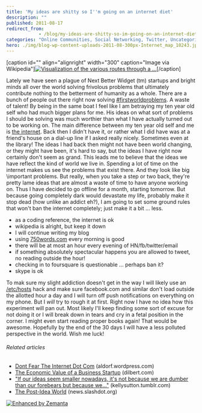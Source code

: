 ```yaml
---
title: 'My ideas are shitty so I''m going on an internet diet'
description: ""
published: 2011-08-17
redirect_from: 
            - /blog/my-ideas-are-shitty-so-im-going-on-an-internet-diet/swizec/2239
categories: "Online Communities, Social Networking, Twitter, Uncategorized"
hero: ./img/blog-wp-content-uploads-2011-08-300px-Internet_map_10243.jpg
---
```

\[caption id="" align="alignright" width="300" caption="Image via Wikipedia"][![Visualization of the various routes through a ...](./img/blog-wp-content-uploads-2011-08-300px-Internet_map_10243.jpg "Visualization of the various routes through a ...")](http://commons.wikipedia.org/wiki/File:Internet_map_1024.jpg)\[/caption]

Lately we have seen a plague of Next Better Widget (tm) startups and bright minds all over the world solving frivolous problems that ultimately contribute nothing to the betterment of humanity as a whole. There are a bunch of people out there right now solving [#firstworldproblems](https://twitter.com/#!/search?q=%23FirstWorldProblems). A waste of talent! By being in the same boat I feel like I am betraying my ten year old self who had much bigger plans for me. His ideas on what sort of problems I should be solving was much worthier than what I have actually turned out to be working on. The main difference between my ten year old self and me is [the internet](http://en.wikipedia.org/wiki/Internet "Internet"). Back then I didn't have it, or rather what I did have was at a friend's house on a dial-up line if I asked really nicely. Sometimes even at the library! The ideas I had back then might not have been world changing, or they might have been, it's hard to say, but the ideas I have right now certainly don't seem as grand. This leads me to believe that the ideas we have reflect the kind of world we live in. Spending a lot of time on the internet makes us see the problems that exist there. And they look like big \\important problems. But really, when you take a step or two back, they're pretty lame ideas that are almost a waste of time to have anyone working on. Thus I have decided to go offline for a month, starting tomorrow. But because going completely dark would devastate my life, probably make it stop dead (how unlike an addict eh?), I am going to set some ground rules that won't ban the internet completely; just make it a bit ... less.

- as a coding reference, the internet is ok
- wikipedia is alright, but keep it down
- I will continue writing my blog
- using [750words.com](http://750words.com) every morning is good
- there will be at most an hour every evening of HN/fb/twitter/email
- if something absolutely spectacular happens you are allowed to tweet, no reading outside the hour!
- checking in to foursquare is questionable ... perhaps ban it?
- skype is ok

To mak sure my slight addiction doesn't get in the way I will likely use an [/etc/hosts](http://en.wikipedia.org/wiki/Hosts_%28file%29 "Hosts (file)") hack and make sure facebook.com and similar don't load outside the allotted hour a day and I will turn off push notifications on everything on my phone. But I _will_ try to rough it at first. Right now I have no idea how this experiment will pan out. Most likely I'll keep finding some sort of excuse for not doing it or I will break down in tears and cry in a fetal position in the corner. I might even start reading proper books again! That would be awesome. Hopefully by the end of the 30 days I will have a less polluted perspective in the world. Wish me luck!

###### Related articles

- [Dont Fear The Internet Dot Com](http://aldorf.wordpress.com/2011/08/11/dont-fear-the-internet-dot-com/) (aldorf.wordpress.com)
- [The Economic Value of a Business Startup](http://dilbert.com/blog/entry/the_economic_value_of_a_business_startup/) (dilbert.com)
- ["If our ideas seem smaller nowadays, it's not because we are dumber than our forebears but because we..."](http://kellysutton.tumblr.com/post/8930005518/if-our-ideas-seem-smaller-nowadays-its-not) (kellysutton.tumblr.com)
- [The Post-Idea World](http://news.slashdot.org/story/11/08/16/0142226/The-Post-Idea-World) (news.slashdot.org)

[![Enhanced by Zemanta](http://img.zemanta.com/zemified_e.png?x-id=38f92c98-fc80-48ae-bfcd-99be2ac93f19)](http://www.zemanta.com/ "Enhanced by Zemanta")